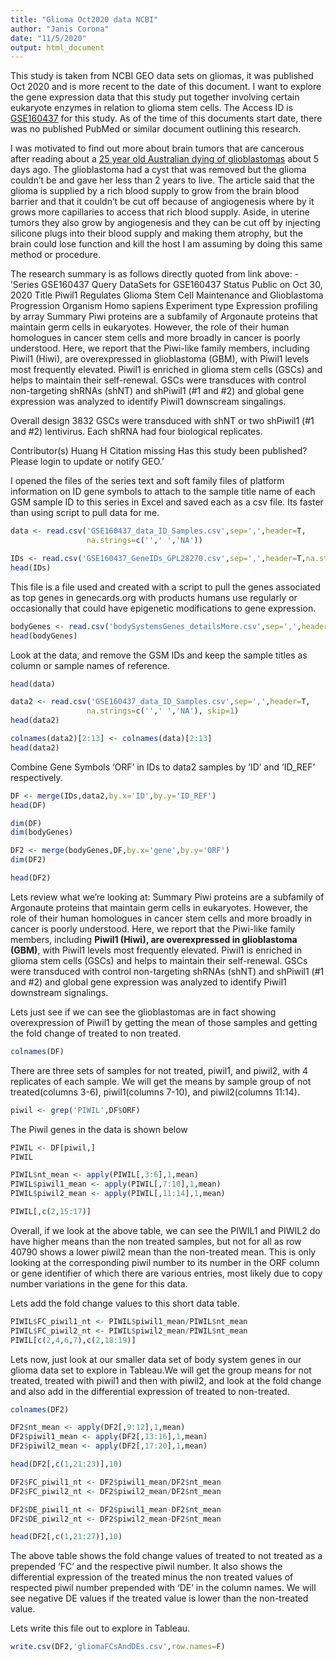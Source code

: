 ---
title: "Glioma Oct2020 data NCBI"
author: "Janis Corona"
date: "11/5/2020"
output: html_document
---

This study is taken from NCBI GEO data sets on gliomas, it was published Oct 2020 and is more recent to the date of this document. I want to explore the gene expression data that this study put together involving certain eukaryote enzymes in relation to glioma stem cells. The Access ID is <a href='https://www.ncbi.nlm.nih.gov/geo/query/acc.cgi?acc=GSE160437' target='blank'>GSE160437</a> for this study. As of the time of this documents start date, there was no published PubMed or similar document outlining this research.

I was motivated to find out more about brain tumors that are cancerous after reading about a <a href='https://www.dailymail.co.uk/femail/article-8901279/Glioblastoma-brain-tumour-Tijen-Kuryuk-25-diagnosed-terminal-cancer-headaches.html' target='blank'>25 year old Australian dying of glioblastomas</a> about 5 days ago. The glioblastoma had a cyst that was removed but the glioma couldn't be and gave her less than 2 years to live. The article said that the glioma is supplied by a rich blood supply to grow from the brain blood barrier and that it couldn't be cut off because of angiogenesis where by it grows more capillaries to access that rich blood supply. Aside, in uterine tumors they also grow by angiogenesis and they can be cut off by injecting silicone plugs into their blood supply and making them atrophy, but the brain could lose function and kill the host I am assuming by doing this same method or procedure. 

The research summary is as follows directly quoted from link above:
- 'Series GSE160437		Query DataSets for GSE160437
Status	Public on Oct 30, 2020
Title	Piwil1 Regulates Glioma Stem Cell Maintenance and Glioblastoma Progression
Organism	Homo sapiens
Experiment type	Expression profiling by array
Summary	Piwi proteins are a subfamily of Argonaute proteins that maintain germ cells in eukaryotes. However, the role of their human homologues in cancer stem cells and more broadly in cancer is poorly understood. Here, we report that the Piwi-like family members, including Piwil1 (Hiwi), are overexpressed in glioblastoma (GBM), with Piwil1 levels most frequently elevated. Piwil1 is enriched in glioma stem cells (GSCs) and helps to maintain their self-renewal. GSCs were transduces with control non-targeting shRNAs (shNT) and shPiwil1 (#1 and #2) and global gene expression was analyzed to identify Piwil1 downscream singalings.
 	
Overall design	3832 GSCs were transduced with shNT or two shPiwil1 (#1 and #2) lentivirus. Each shRNA had four biological replicates.
 	
Contributor(s)	Huang H
Citation missing	Has this study been published? Please login to update or notify GEO.'


I opened the files of the series text and soft family files of platform information on ID gene symbols to attach to the sample title name of each GSM sample ID to this series in Excel and saved each as a csv file. Its faster than using script to pull data for me.
```{r}
data <- read.csv('GSE160437_data_ID_Samples.csv',sep=',',header=T,
                 na.strings=c('',' ','NA'))
```

```{r}
IDs <- read.csv('GSE160437_GeneIDs_GPL28270.csv',sep=',',header=T,na.strings=c('',' ','NA'))
head(IDs)
```

This file is a file used and created with a script to pull the genes associated as top genes in genecards.org with products humans use regularly or occasionally that could have epigenetic modifications to gene expression.
```{r}
bodyGenes <- read.csv('bodySystemsGenes_detailsMore.csv',sep=',',header=T,stringsAsFactors = F)
head(bodyGenes)
```

Look at the data, and remove the GSM IDs and keep the sample titles as column or sample names of reference.
```{r}
head(data)
```


```{r}
data2 <- read.csv('GSE160437_data_ID_Samples.csv',sep=',',header=T,
                 na.strings=c('',' ','NA'), skip=1)
head(data2)

```


```{r}
colnames(data2)[2:13] <- colnames(data)[2:13]
head(data2)
```

Combine Gene Symbols 'ORF' in IDs to data2 samples by 'ID' and 'ID_REF' respectively.
```{r}
DF <- merge(IDs,data2,by.x='ID',by.y='ID_REF')
head(DF)
```


```{r}
dim(DF)
dim(bodyGenes)
```


```{r}
DF2 <- merge(bodyGenes,DF,by.x='gene',by.y='ORF')
dim(DF2)
```


```{r}
head(DF2)
```

Lets review what we're looking at:
Summary	Piwi proteins are a subfamily of Argonaute proteins that maintain germ cells in eukaryotes. However, the role of their human homologues in cancer stem cells and more broadly in cancer is poorly understood. Here, we report that the Piwi-like family members, including **Piwil1 (Hiwi), are overexpressed in glioblastoma (GBM)**, with Piwil1 levels most frequently elevated. Piwil1 is enriched in glioma stem cells (GSCs) and helps to maintain their self-renewal. GSCs were transduced with control non-targeting shRNAs (shNT) and shPiwil1 (#1 and #2) and global gene expression was analyzed to identify Piwil1 downstream signalings.

Lets just see if we can see the glioblastomas are in fact showing overexpression of Piwil1 by getting the mean of those samples and getting the fold change of treated to non treated.
```{r}
colnames(DF)
```
There are three sets of samples for not treated, piwil1, and piwil2, with 4 replicates of each sample. We will get the means by sample group of not treated(columns 3-6), piwil1(columns 7-10), and piwil2(columns 11:14).

```{r}
piwil <- grep('PIWIL',DF$ORF)
```

The Piwil genes in the data is shown below
```{r}
PIWIL <- DF[piwil,]
PIWIL
```


```{r}
PIWIL$nt_mean <- apply(PIWIL[,3:6],1,mean)
PIWIL$piwil1_mean <- apply(PIWIL[,7:10],1,mean)
PIWIL$piwil2_mean <- apply(PIWIL[,11:14],1,mean)

PIWIL[,c(2,15:17)]
```

Overall, if we look at the above table, we can see the PIWIL1 and PIWIL2 do have higher means than the non treated samples, but not for all as row 40790 shows a lower piwil2 mean than the non-treated mean. This is only looking at the corresponding piwil number to its number in the ORF column or gene identifier of which there are various entries, most likely due to copy number variations in the gene for this data.

Lets add the fold change values to this short data table.
```{r}
PIWIL$FC_piwil1_nt <- PIWIL$piwil1_mean/PIWIL$nt_mean
PIWIL$FC_piwil2_nt <- PIWIL$piwil2_mean/PIWIL$nt_mean
PIWIL[c(2,4,6,7),c(2,18:19)]
```

Lets now, just look at our smaller data set of body system genes in our glioma data set to explore in Tableau.We will get the group means for not treated, treated with piwil1 and then with piwil2, and look at the fold change and also add in the differential expression of treated to non-treated.
```{r}
colnames(DF2)
```

```{r}
DF2$nt_mean <- apply(DF2[,9:12],1,mean)
DF2$piwil1_mean <- apply(DF2[,13:16],1,mean)
DF2$piwil2_mean <- apply(DF2[,17:20],1,mean)

head(DF2[,c(1,21:23)],10)
```

```{r}
DF2$FC_piwil1_nt <- DF2$piwil1_mean/DF2$nt_mean
DF2$FC_piwil2_nt <- DF2$piwil2_mean/DF2$nt_mean

DF2$DE_piwil1_nt <- DF2$piwil1_mean-DF2$nt_mean
DF2$DE_piwil2_nt <- DF2$piwil2_mean-DF2$nt_mean

head(DF2[,c(1,21:27)],10)
```

The above table shows the fold change values of treated to not treated as a prepended 'FC' and the respective piwil number. It also shows the differential expression of the treated minus the non treated values of respected piwil number prepended with 'DE' in the column names. 
We will see negative DE values if the treated value is lower than the non-treated value.

Lets write this file out to explore in Tableau.
```{r}
write.csv(DF2,'gliomaFCsAndDEs.csv',row.names=F)
```

